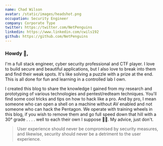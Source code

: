 ```yaml
---
name: Chad Wilson
avatar: /static/images/headshot.png
occupation: Security Engineer
company: Corporate Type
twitter: https://twitter.com/NetPenguins
linkedin: https://www.linkedin.com/cwils192
github: https://github.com/NetPenguins
---
```


<h3>Howdy 👋,</h3> I'm a full stack engineer, cyber security professional and CTF player. I love to build
secure and beautiful applications, but I also love to break into them and find their weak spots. It's
like solving a puzzle with a prize at the end. This is all done for fun and learning in a controlled
lab I own.

I created this blog to share the knowledge I gained from my research and prototyping of various technologies and pentest/redteam techniques.
You'll find some cool tricks and tips on how to hack like a pro.
And by pro, I mean someone who can open a shell on a machine without AV enabled and not someone who can hack the Pentagon. We operate with training wheels in this blog, if you wish to remove them and go full speed down that hill with a 30° grade . . . . well to each their own I suppose 🤷‍♂️. My advice, just don't.

> User experience should never be compromised by security measures, and likewise, security should never be a detriment to the user experience.

